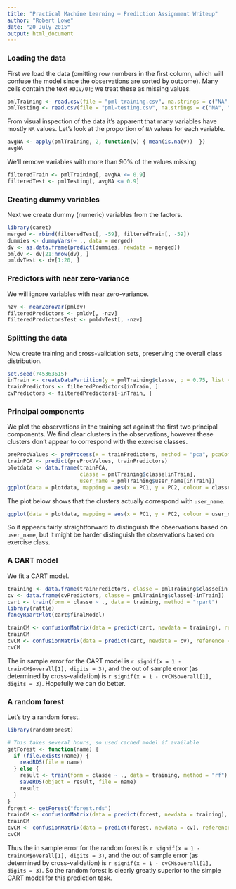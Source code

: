 ```yaml
---
title: "Practical Machine Learning — Prediction Assignment Writeup"
author: "Robert Lowe"
date: "20 July 2015"
output: html_document
---
```


### Loading the data

First we load the data (omitting row numbers in the first column, which will confuse the model since the observations are sorted by outcome). Many cells contain the text `#DIV/0!`; we treat these as missing values.

```r
pmlTraining <- read.csv(file = "pml-training.csv", na.strings = c("NA", "#DIV/0!"))[, 2:160]
pmlTesting <- read.csv(file = "pml-testing.csv", na.strings = c("NA", "#DIV/0!"))[, 2:160]
```

From visual inspection of the data it's apparent that many variables have mostly `NA` values. Let's look at the proportion of `NA` values for each variable.

```r
avgNA <- apply(pmlTraining, 2, function(v) { mean(is.na(v))  })
avgNA
```

We'll remove variables with more than 90% of the values missing.

```r
filteredTrain <- pmlTraining[, avgNA <= 0.9]
filteredTest <- pmlTesting[, avgNA <= 0.9]
```

### Creating dummy variables

Next we create dummy (numeric) variables from the factors.

```r
library(caret)
merged <- rbind(filteredTest[, -59], filteredTrain[, -59])
dummies <- dummyVars(~ ., data = merged)
dv <- as.data.frame(predict(dummies, newdata = merged))
pmldv <- dv[21:nrow(dv), ]
pmldvTest <- dv[1:20, ]
```

### Predictors with near zero-variance

We will ignore variables with near zero-variance.

```r
nzv <- nearZeroVar(pmldv)
filteredPredictors <- pmldv[, -nzv]
filteredPredictorsTest <- pmldvTest[, -nzv]
```

### Splitting the data

Now create training and cross-validation sets, preserving the overall class distribution.

```r
set.seed(745363615)
inTrain <- createDataPartition(y = pmlTraining$classe, p = 0.75, list = FALSE)
trainPredictors <- filteredPredictors[inTrain, ]
cvPredictors <- filteredPredictors[-inTrain, ]
```

### Principal components

We plot the observations in the training set against the first two principal components. We find clear clusters in the observations, however these clusters don't appear to correspond with the exercise classes.

```r
preProcValues <- preProcess(x = trainPredictors, method = "pca", pcaComp = 2)
trainPCA <- predict(preProcValues, trainPredictors)
plotdata <- data.frame(trainPCA,
                       classe = pmlTraining$classe[inTrain],
                       user_name = pmlTraining$user_name[inTrain])
ggplot(data = plotdata, mapping = aes(x = PC1, y = PC2, colour = classe)) + geom_point()
```

The plot below shows that the clusters actually correspond with `user_name`.

```r
ggplot(data = plotdata, mapping = aes(x = PC1, y = PC2, colour = user_name)) + geom_point()
```

So it appears fairly straightforward to distinguish the observations based on `user_name`, but it might be harder distinguish the observations based on exercise class.

### A CART model

We fit a CART model.

```r
training <- data.frame(trainPredictors, classe = pmlTraining$classe[inTrain])
cv <- data.frame(cvPredictors, classe = pmlTraining$classe[-inTrain])
cart <- train(form = classe ~ ., data = training, method = "rpart")
library(rattle)
fancyRpartPlot(cart$finalModel)
```
```r
trainCM <- confusionMatrix(data = predict(cart, newdata = training), reference = training$classe)
trainCM
cvCM <- confusionMatrix(data = predict(cart, newdata = cv), reference = cv$classe)
cvCM
```

The in sample error for the CART model is `r signif(x = 1 - trainCM$overall[1], digits = 3)`, and the out of sample error (as determined by cross-validation) is `r signif(x = 1 - cvCM$overall[1], digits = 3)`. Hopefully we can do better.

### A random forest

Let's try a random forest.

```r
library(randomForest)
```
```r
# This takes several hours, so used cached model if available
getForest <- function(name) {
  if (file.exists(name)) {
    readRDS(file = name)
  } else {
    result <- train(form = classe ~ ., data = training, method = "rf")
    saveRDS(object = result, file = name)
    result
  }
}
forest <- getForest("forest.rds")
trainCM <- confusionMatrix(data = predict(forest, newdata = training), reference = training$classe)
trainCM
cvCM <- confusionMatrix(data = predict(forest, newdata = cv), reference = cv$classe)
cvCM
```

Thus the in sample error for the random forest is `r signif(x = 1 - trainCM$overall[1], digits = 3)`, and the out of sample error (as determined by cross-validation) is `r signif(x = 1 - cvCM$overall[1], digits = 3)`. So the random forest is clearly greatly superior to the simple CART model for this prediction task.
